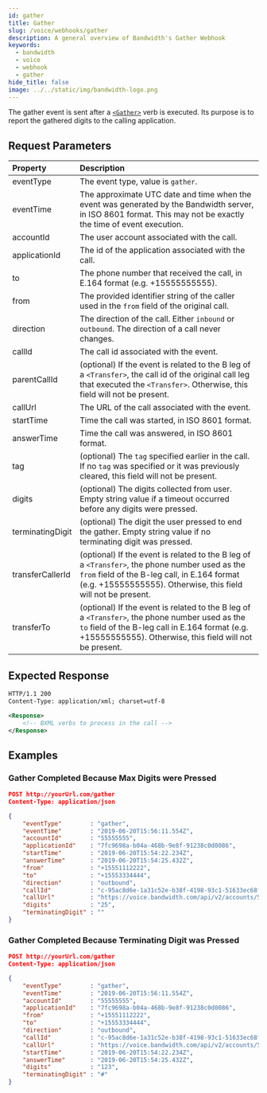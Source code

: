```yaml
---
id: gather
title: Gather
slug: /voice/webhooks/gather
description: A general overview of Bandwidth's Gather Webhook
keywords:
  - bandwidth
  - voice
  - webhook
  - gather
hide_title: false
image: ../../static/img/bandwidth-logo.png
---
```



The gather event is sent after a [`<Gather>`](/docs/voice/bxml/gather.md) verb is executed.  Its purpose is to report the gathered digits to the calling application.

## Request Parameters

| Property          | Description |
|:------------------|:------------|
| eventType         | The event type, value is `gather`. |
| eventTime         | The approximate UTC date and time when the event was generated by the Bandwidth server, in ISO 8601 format. This may not be exactly the time of event execution. |
| accountId         | The user account associated with the call. |
| applicationId     | The id of the application associated with the call. |
| to                | The phone number that received the call, in E.164 format (e.g. +15555555555). |
| from              | The provided identifier string of the caller used in the `from` field of the original call. |
| direction         | The direction of the call. Either `inbound` or `outbound`. The direction of a call never changes. |
| callId            | The call id associated with the event. |
| parentCallId      | (optional) If the event is related to the B leg of a `<Transfer>`, the call id of the original call leg that executed the `<Transfer>`. Otherwise, this field will not be present. |
| callUrl           | The URL of the call associated with the event. |
| startTime         | Time the call was started, in ISO 8601 format. |
| answerTime        | Time the call was answered, in ISO 8601 format. |
| tag               | (optional) The `tag` specified earlier in the call. If no `tag` was specified or it was previously cleared, this field will not be present. |
| digits            | (optional) The digits collected from user. Empty string value if a timeout occurred before any digits were pressed. |
| terminatingDigit  | (optional) The digit the user pressed to end the gather. Empty string value if no terminating digit was pressed. |
| transferCallerId  | (optional) If the event is related to the B leg of a `<Transfer>`, the phone number used as the `from` field of the B-leg call, in E.164 format (e.g. +15555555555). Otherwise, this field will not be present. |
| transferTo        | (optional) If the event is related to the B leg of a `<Transfer>`, the phone number used as the `to` field of the B-leg call in E.164 format (e.g. +15555555555). Otherwise, this field will not be present. |

## Expected Response

```xml
HTTP/1.1 200
Content-Type: application/xml; charset=utf-8

<Response>
    <!-- BXML verbs to process in the call -->
</Response>
```

## Examples

### Gather Completed Because Max Digits were Pressed

```json
POST http://yourUrl.com/gather
Content-Type: application/json

{
	"eventType"        : "gather",
	"eventTime"        : "2019-06-20T15:56:11.554Z",
	"accountId"        : "55555555",
	"applicationId"    : "7fc9698a-b04a-468b-9e8f-91238c0d0086",
	"startTime"        : "2019-06-20T15:54:22.234Z",
	"answerTime"   	   : "2019-06-20T15:54:25.432Z",
	"from"             : "+15551112222",
	"to"               : "+15553334444",
	"direction"        : "outbound",
	"callId"           : "c-95ac8d6e-1a31c52e-b38f-4198-93c1-51633ec68f8d",
	"callUrl"          : "https://voice.bandwidth.com/api/v2/accounts/55555555/calls/c-95ac8d6e-1a31c52e-b38f-4198-93c1-51633ec68f8d",
	"digits"           : "25",
	"terminatingDigit" : ""
}
```

### Gather Completed Because Terminating Digit was Pressed

```json
POST http://yourUrl.com/gather
Content-Type: application/json

{
	"eventType"        : "gather",
	"eventTime"        : "2019-06-20T15:56:11.554Z",
	"accountId"        : "55555555",
	"applicationId"    : "7fc9698a-b04a-468b-9e8f-91238c0d0086",
	"from"             : "+15551112222",
	"to"               : "+15553334444",
	"direction"        : "outbound",
	"callId"           : "c-95ac8d6e-1a31c52e-b38f-4198-93c1-51633ec68f8d",
	"callUrl"          : "https://voice.bandwidth.com/api/v2/accounts/55555555/calls/c-95ac8d6e-1a31c52e-b38f-4198-93c1-51633ec68f8d",
	"startTime"        : "2019-06-20T15:54:22.234Z",
	"answerTime"       : "2019-06-20T15:54:25.432Z",
	"digits"           : "123",
	"terminatingDigit" : "#"
}
```
